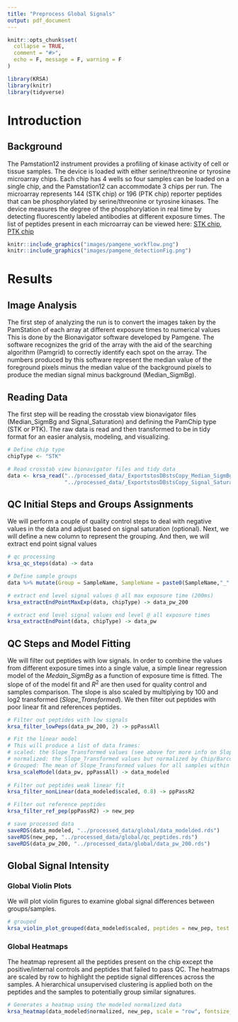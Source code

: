 ```yaml
---
title: "Preprocess Global Signals"
output: pdf_document
---
```


```r
knitr::opts_chunk$set(
  collapse = TRUE,
  comment = "#>",
  echo = F, message = F, warning = F
)
```

```r
library(KRSA)
library(knitr)
library(tidyverse)
```

# Introduction

## Background

The Pamstation12 instrument provides a profiling of kinase activity of cell or tissue samples. The device is loaded with either serine/threonine or tyrosine microarray chips. Each chip has 4 wells so four samples can be loaded on a single chip, and the Pamstation12 can accommodate 3 chips per run. The microarray represents 144 (STK chip) or 196 (PTK chip) reporter peptides that can be phosphorylated by serine/threonine or tyrosine kinases. The device measures the degree of the phosphorylation in real time by detecting fluorescently labeled antibodies at different exposure times. The list of peptides present in each microarray can be viewed here: [STK chip](https://pamgene.com/wp-content/uploads/2020/09/STK-144-PamChip-87102.pdf), [PTK chip](https://pamgene.com/wp-content/uploads/2020/09/PTK-196-PamChip-86402.pdf)

\newpage

```r
knitr::include_graphics("images/pamgene_workflow.png")
knitr::include_graphics("images/pamgene_detectionFig.png")
```


# Results

## Image Analysis

The first step of analyzing the run is to convert the images taken by the PamStation of each array at different exposure times to numerical values This is done by the Bionavigator software developed by Pamgene. The software recognizes the grid of the array with the aid of the searching algorithm (Pamgrid) to correctly identify each spot on the array. The numbers produced by this software represent the median value of the foreground pixels minus the median value of the background pixels to produce the median signal minus background (Median_SigmBg).

## Reading Data

The first step will be reading the crosstab view bionavigator files (Median_SigmBg and Signal_Saturation) and defining the PamChip type (STK or PTK). The raw data is read and then transformed to be in tidy format for an easier analysis, modeling, and visualizing.

```r

# Define chip type
chipType <- "STK"

# Read crosstab view bionavigator files and tidy data
data <- krsa_read("../processed_data/_ExportstosDBstsCopy_Median_SigmBg_210126172525.txt", 
                  "../processed_data/_ExportstosDBstsCopy_Signal_Saturation_210126172525.txt") %>% filter(SampleName != "TOTAL")

```

## QC Initial Steps and Groups Assignments

We will perform a couple of quality control steps to deal with negative values in the data and adjust based on signal saturation (optional). Next, we will define a new column to represent the grouping. And then, we will extract end point signal values

```r
# qc processing
krsa_qc_steps(data) -> data

# Define sample groups
data %>% mutate(Group = SampleName, SampleName = paste0(SampleName,"_" ,Barcode)) -> data

# extract end level signal values @ all max exposure time (200ms)
krsa_extractEndPointMaxExp(data, chipType) -> data_pw_200

# extract end level signal values end level @ all exposure times
krsa_extractEndPoint(data, chipType) -> data_pw 


```

## QC Steps and Model Fitting

We will filter out peptides with low signals. In order to combine the values from different exposure times into a single value, a simple linear regression model of the *Medain_SigmBg* as a function of exposure time is fitted. The slope of of the model fit and $R^2$ are then used for quality control and samples comparison. The slope is also scaled by multiplying by 100 and log2 transformed (*Slope_Transformed*). We then filter out peptides with poor linear fit and references peptides.

```r

# Filter out peptides with low signals
krsa_filter_lowPeps(data_pw_200, 2) -> ppPassAll

# Fit the linear model
# This will produce a list of data frames:
# scaled: the Slope_Transformed values (see above for more info on Slope_Transformed)
# normalized: the Slope_Transformed values but normalized by Chip/Barcode
# Grouped: The mean of Slope_Transformed values for all samples within a group
krsa_scaleModel(data_pw, ppPassAll) -> data_modeled
  
# Filter out peptides weak linear fit
krsa_filter_nonLinear(data_modeled$scaled, 0.8) -> ppPassR2

# Filter out reference peptides
krsa_filter_ref_pep(ppPassR2) -> new_pep

# save processed data
saveRDS(data_modeled, "../processed_data/global/data_modelded.rds")
saveRDS(new_pep, "../processed_data/global/qc_peptides.rds")
saveRDS(data_pw_200, "../processed_data/global/data_pw_200.rds")
```

## Global Signal Intensity

### Global Violin Plots

We will plot violin figures to examine global signal differences between groups/samples.

```r

# grouped
krsa_violin_plot_grouped(data_modeled$scaled, peptides = new_pep, test = F, lines = F, avg_line = T, dots = F)

```

### Global Heatmaps

The heatmap represent all the peptides present on the chip except the positive/internal controls and peptides that failed to pass QC. The heatmaps are scaled by row to highlight the peptide signal differences across the samples. A hierarchical unsupervised clustering is applied both on the peptides and the samples to potentially group similar signatures.

```r

# Generates a heatmap using the modeled normalized data
krsa_heatmap(data_modeled$normalized, new_pep, scale = "row", fontsize_col = 7)


```
